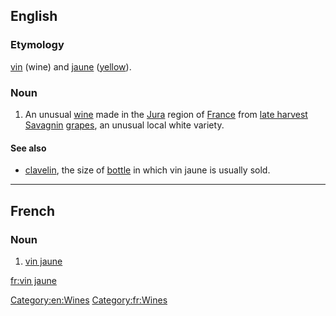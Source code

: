 ==English==

===Etymology===
{{etyl|fr|en}} [[vin]] (wine) and [[jaune]] ([[yellow]]).

===Noun===
{{wikipedia}}
{{en-noun|head=[[vin]] [[jaune]]|vins jaunes}}

# An unusual [[wine]] made in the [[Jura]] region of [[France]] from [[late harvest]] [[Savagnin]] [[grapes]], an unusual local white variety.

====See also====
* [[clavelin]], the size of [[bottle]] in which vin jaune is usually sold.

[[Category:en:Wines]]

----

==French==

===Noun===
{{fr-noun|head=[[vin]] [[jaune]]|m|vins jaunes}}

# [[vin jaune#English|vin jaune]]


[[Category:fr:Wines]]

[[fr:vin jaune]]